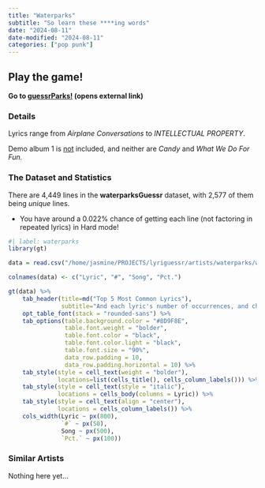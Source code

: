 ```yaml
---
title: "Waterparks"
subtitle: "So learn these ****ing words"
date: "2024-08-11"
date-modified: "2024-08-11"
categories: ["pop punk"]
---
```


::: {.callout-tip appearance="simple"}
## Play the game!
::: lead
**Go to <a href="https://waterparks.lyriguessr.xyz/" target="_blank">guessrParks!</a> (opens external link)**
:::
:::

### Details

Lyrics range from *Airplane Conversations* to *INTELLECTUAL PROPERTY*.

Demo album 1 is <u>not</u> included, and neither are *Candy* and *What We Do For Fun.*

### The Dataset and Statistics

There are 4,449 lines in the **waterparksGuessr** dataset, with 2,577 of them being *unique* lines. 

* You have around a 0.022% chance of getting each line (not factoring in repeated lyrics) in Hard mode! 
```r
#| label: waterparks
library(gt)

data = read.csv("/home/jasmine/PROJECTS/lyriguessr/artists/waterparks/waterparks_counts.csv")

colnames(data) <- c("Lyric", "#", "Song", "Pct.")

gt(data) %>% 
    tab_header(title=md("Top 5 Most Common Lyrics"), 
               subtitle="And each lyric's number of occurrences, and chance of showing up in Hard mode") %>%
    opt_table_font(stack = "rounded-sans") %>%
    tab_options(table.background.color = "#8D9F8E",
                table.font.weight = "bolder",
                table.font.color = "black",
                table.font.color.light = "black",
                table.font.size = "90%",
                data_row.padding = 10,
                data_row.padding.horizontal = 10) %>%
    tab_style(style = cell_text(weight = "bolder"),
              locations=list(cells_title(), cells_column_labels())) %>%
    tab_style(style = cell_text(style = "italic"),
              locations = cells_body(columns = Lyric)) %>%
    tab_style(style = cell_text(align = "center"),
              locations = cells_column_labels()) %>%
    cols_width(Lyric ~ px(800),
               `#` ~ px(50),
               Song ~ px(500),
               `Pct.` ~ px(100))
```

### Similar Artists

Nothing here yet...

